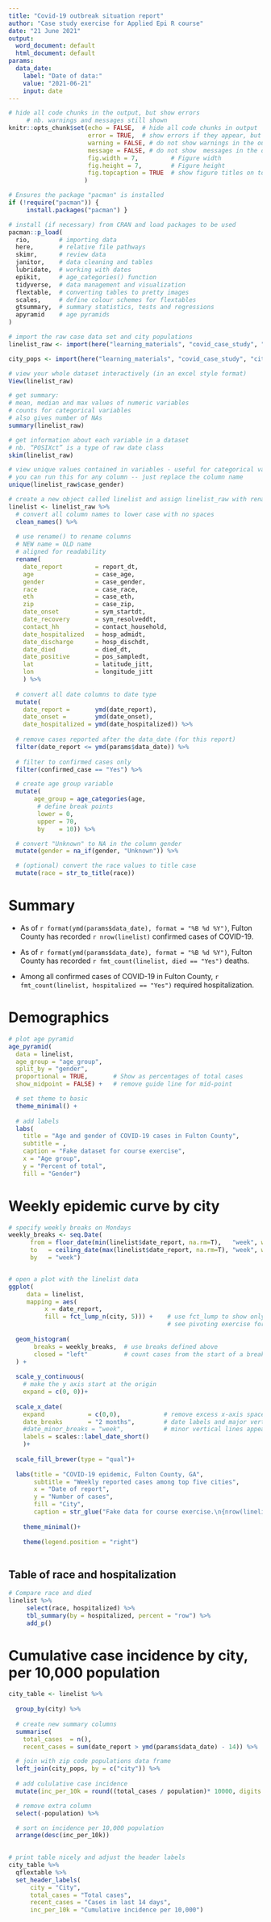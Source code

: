 ```yaml
---
title: "Covid-19 outbreak situation report"
author: "Case study exercise for Applied Epi R course"
date: "21 June 2021"
output:
  word_document: default
  html_document: default
params:
  data_date:
    label: "Date of data:"
    value: "2021-06-21"
    input: date
---
```



<!-- ~~~~~~~~~~~~~~~~~~~~~~~~~~~~~~~~~~~~~~~~~~~~~~~~~~~~~~~~~~~~~~~~~~~~~~~~~~~
This comment will not show up when you knit the document.
A comment with a title with slashes indicates a name of a code chunk.
~~~~~~~~~~~~~~~~~~~~~~~~~~~~~~~~~~~~~~~~~~~~~~~~~~~~~~~~~~~~~~~~~~~~~~~~~~~~ -->

<!-- ~~~~~~~~~~~~~~~~~~~~~~~~~~~~~~~~~~~~~~~~~~~~~~~~~~~~~~~~~~~~~~~~~~~~~~~~~~~
/// setup \\\
--------------------------------------------------------------------------------

Several packages are required for different aspects of analysis with *R*. 
You will need to install these before starting. 

We install and load packages using the {pacman} package. Its p_load() command
will install packages if necessary and load them for use in the current session.

This might prove difficult if you have limited administrative rights for your 
computer. Making sure your IT-department gives you the correct access can save a 
lot of headache. 

See this handbook pages on the basics of installing packages and running R from 
network drives (company computers) for more detail. 

https://epirhandbook.com/r-basics.html#installation
https://epirhandbook.com/r-on-network-drives.html#r-on-network-drives
~~~~~~~~~~~~~~~~~~~~~~~~~~~~~~~~~~~~~~~~~~~~~~~~~~~~~~~~~~~~~~~~~~~~~~~~~~~~ -->


```r

# hide all code chunks in the output, but show errors 
     # nb. warnings and messages still shown
knitr::opts_chunk$set(echo = FALSE,  # hide all code chunks in output
                      error = TRUE,  # show errors if they appear, but don't stop (produce the word doc)
                      warning = FALSE, # do not show warnings in the output word doc 
                      message = FALSE, # do not show  messages in the output word doc
                      fig.width = 7,         # Figure width
                      fig.height = 7,        # Figure height
                      fig.topcaption = TRUE  # show figure titles on top of plot
                     )

# Ensures the package "pacman" is installed
if (!require("pacman")) {
     install.packages("pacman") }

# install (if necessary) from CRAN and load packages to be used
pacman::p_load(
  rio,        # importing data  
  here,       # relative file pathways 
  skimr,      # review data
  janitor,    # data cleaning and tables
  lubridate,  # working with dates
  epikit,     # age_categories() function
  tidyverse,  # data management and visualization
  flextable,  # converting tables to pretty images
  scales,     # define colour schemes for flextables 
  gtsummary,  # summary statistics, tests and regressions 
  apyramid    # age pyramids 
)


```


<!-- ~~~~~~~~~~~~~~~~~~~~~~~~~~~~~~~~~~~~~~~~~~~~~~~~~~~~~~~~~~~~~~~~~~~~~~~~~~~
/// import \\\
--------------------------------------------------------------------------------

We use the {rio} package for importing our example data - it is very versatile 
and can read in most file types. 

We use the {here} package for defining the path to our file. This is important 
for sharing your script with others (by email or on Sharepoint) - if you used an
"absolute" path, they would need to update the script to match their computer. 

This way your whole R-project folder can be zipped up and moved somewhere else. 

For more details see: 
https://epirhandbook.com/import-and-export.html
~~~~~~~~~~~~~~~~~~~~~~~~~~~~~~~~~~~~~~~~~~~~~~~~~~~~~~~~~~~~~~~~~~~~~~~~~~~~ -->

```r
# import the raw case data set and city populations
linelist_raw <- import(here("learning_materials", "covid_case_study", "covid_example_data.xlsx"))

city_pops <- import(here("learning_materials", "covid_case_study", "city_pops.xlsx"))

```


<!-- ~~~~~~~~~~~~~~~~~~~~~~~~~~~~~~~~~~~~~~~~~~~~~~~~~~~~~~~~~~~~~~~~~~~~~~~~~~~
/// browse_data \\\
--------------------------------------------------------------------------------

Note that this chunk is set to 'eval = FALSE' so the results do not show.  

Here we take a look at the raw data to get a feel for what needs cleaning. 

We first use the in-built browser with the {base} function View(). 

Then we can use the {base} function summary(), but probably the most comprehensive 
overview is with the {skimr} function. 
You can also view distinct values for variables using the {base} unique() function. 

For more details see: 
https://epirhandbook.com/cleaning-data-and-core-functions.html#review
https://epirhandbook.com/descriptive-tables.html#browse-data
~~~~~~~~~~~~~~~~~~~~~~~~~~~~~~~~~~~~~~~~~~~~~~~~~~~~~~~~~~~~~~~~~~~~~~~~~~~~ -->

```r

# view your whole dataset interactively (in an excel style format)
View(linelist_raw)

# get summary: 
# mean, median and max values of numeric variables
# counts for categorical variables
# also gives number of NAs
summary(linelist_raw)

# get information about each variable in a dataset 
# nb. “POSIXct” is a type of raw date class 
skim(linelist_raw)

# view unique values contained in variables - useful for categorical variables
# you can run this for any column -- just replace the column name
unique(linelist_raw$case_gender) 

```


<!-- ~~~~~~~~~~~~~~~~~~~~~~~~~~~~~~~~~~~~~~~~~~~~~~~~~~~~~~~~~~~~~~~~~~~~~~~~~~~
/// clean_colnames \\\
--------------------------------------------------------------------------------

Here we are going to clean the column names of our data set - and store as a new
dataset called "linelist". 

It is possible to use the {janitor} package for automated cleaning of variable 
names - but as there are only a few variables that we want to rename, 
here we will demonstrate using {dplyr} select() function for manually renaming.

Select() can be used either to retain specific columns or to rename them by using
the syntax New name = Old name. 

For more details see: 
https://epirhandbook.com/cleaning-data-and-core-functions.html#column-names
~~~~~~~~~~~~~~~~~~~~~~~~~~~~~~~~~~~~~~~~~~~~~~~~~~~~~~~~~~~~~~~~~~~~~~~~~~~~ -->

```r

# create a new object called linelist and assign linelist_raw with renamed columns
linelist <- linelist_raw %>% 
  # convert all column names to lower case with no spaces
  clean_names() %>% 
  
  # use rename() to rename columns 
  # NEW name = OLD name
  # aligned for readability
  rename( 
    date_report         = report_dt,      
    age                 = case_age,                    
    gender              = case_gender,
    race                = case_race,
    eth                 = case_eth,
    zip                 = case_zip,
    date_onset          = sym_startdt,
    date_recovery       = sym_resolveddt, 
    contact_hh          = contact_household,
    date_hospitalized   = hosp_admidt,
    date_discharge      = hosp_dischdt,
    date_died           = died_dt,
    date_positive       = pos_sampledt,
    lat                 = latitude_jitt,
    lon                 = longitude_jitt
    ) %>%  
  
  # convert all date columns to date type 
  mutate(
    date_report =       ymd(date_report),
    date_onset =        ymd(date_onset),
    date_hospitalized = ymd(date_hospitalized)) %>% 
  
  # remove cases reported after the data_date (for this report)
  filter(date_report <= ymd(params$data_date)) %>% 
  
  # filter to confirmed cases only
  filter(confirmed_case == "Yes") %>% 

  # create age group variable
  mutate(
       age_group = age_categories(age,
        # define break points
        lower = 0,
        upper = 70,
        by    = 10)) %>% 

  # convert "Unknown" to NA in the column gender
  mutate(gender = na_if(gender, "Unknown")) %>% 

  # (optional) convert the race values to title case 
  mutate(race = str_to_title(race)) 
```


<!-- ~~~~~~~~~~~~~~~~~~~~~~~~~~~~~~~~~~~~~~~~~~~~~~~~~~~~~~~~~~~~~~~~~~~~~~~~~~~
/// Summary bullets \\\
--------------------------------------------------------------------------------

Embed dynamic r code into the bullet text as below.
Use format() to specify how dates should be displayed
Use fmt_count() from {epikit} to quickly format a count and proportion
~~~~~~~~~~~~~~~~~~~~~~~~~~~~~~~~~~~~~~~~~~~~~~~~~~~~~~~~~~~~~~~~~~~~~~~~~~~~ -->



# Summary 

- As of `r format(ymd(params$data_date), format = "%B %d %Y")`, Fulton County has 
recorded `r nrow(linelist)` confirmed cases of COVID-19.  

- As of `r format(ymd(params$data_date), format = "%B %d %Y")`, Fulton County has 
recorded `r fmt_count(linelist, died == "Yes")` deaths.  

- Among all confirmed cases of COVID-19 in Fulton County, `r fmt_count(linelist, hospitalized == "Yes")`
required hospitalization. 


\pagebreak 




# Demographics

<!-- ~~~~~~~~~~~~~~~~~~~~~~~~~~~~~~~~~~~~~~~~~~~~~~~~~~~~~~~~~~~~~~~~~~~~~~~~~~~
/// age_pyramid \\\
--------------------------------------------------------------------------------

Here we demonstrate how to plot age pyramids using the {apyramid} package and edit
it with {ggplot2]. 

For more details see: 
https://epirhandbook.com/demographic-pyramids-and-likert-scales.html
~~~~~~~~~~~~~~~~~~~~~~~~~~~~~~~~~~~~~~~~~~~~~~~~~~~~~~~~~~~~~~~~~~~~~~~~~~~~ -->

```r
# plot age pyramid 
age_pyramid(
  data = linelist,
  age_group = "age_group",
  split_by = "gender",
  proportional = TRUE,       # Show as percentages of total cases
  show_midpoint = FALSE) +   # remove guide line for mid-point

  # set theme to basic 
  theme_minimal() +
  
  # add labels 
  labs(
    title = "Age and gender of COVID-19 cases in Fulton County",
    subtitle = ,
    caption = "Fake dataset for course exercise",
    x = "Age group",
    y = "Percent of total",
    fill = "Gender")

```



\pagebreak 


<!-- ~~~~~~~~~~~~~~~~~~~~~~~~~~~~~~~~~~~~~~~~~~~~~~~~~~~~~~~~~~~~~~~~~~~~~~~~~~~
/// epicurve \\\
--------------------------------------------------------------------------------

The two main steps here are 
1) Define the weekly breaks for the histogram
2) Plot the histogram using those breaks
3) see details in the code
~~~~~~~~~~~~~~~~~~~~~~~~~~~~~~~~~~~~~~~~~~~~~~~~~~~~~~~~~~~~~~~~~~~~~~~~~~~~ -->

# Weekly epidemic curve by city  

```r
# specify weekly breaks on Mondays
weekly_breaks <- seq.Date(
      from = floor_date(min(linelist$date_report, na.rm=T),   "week", week_start = 1), # Monday before first case
      to   = ceiling_date(max(linelist$date_report, na.rm=T), "week", week_start = 1), # Monday after last case
      by   = "week")                                                                   # bins are 7-days 


# open a plot with the linelist data
ggplot(
     data = linelist,
     mapping = aes(
          x = date_report,
          fill = fct_lump_n(city, 5))) +    # use fct_lump to show only top 5 cities
                                            # see pivoting exercise for more info
  
  geom_histogram(
       breaks = weekly_breaks,  # use breaks defined above
       closed = "left"          # count cases from the start of a breakpoint
  ) +
  
  scale_y_continuous(
    # make the y axis start at the origin
    expand = c(0, 0))+
  
  scale_x_date(
    expand            = c(0,0),            # remove excess x-axis space before and after case bars
    date_breaks       = "2 months",        # date labels and major vertical gridlines appear every 4 Monday weeks
    #date_minor_breaks = "week",           # minor vertical lines appear every Monday week
    labels = scales::label_date_short()
    )+
  
  scale_fill_brewer(type = "qual")+
  
  labs(title = "COVID-19 epidemic, Fulton County, GA",
       subtitle = "Weekly reported cases among top five cities", 
       x = "Date of report",
       y = "Number of cases",
       fill = "City",
       caption = str_glue("Fake data for course exercise.\n{nrow(linelist)} cases shown by city of residence\nCases reported from {min(linelist$date_report)} to {max(linelist$date_report)} by Monday week")) + 
  
    theme_minimal()+
     
    theme(legend.position = "right")
  


```




\pagebreak 

<!-- ~~~~~~~~~~~~~~~~~~~~~~~~~~~~~~~~~~~~~~~~~~~~~~~~~~~~~~~~~~~~~~~~~~~~~~~~~~~
/// race_hospital_table \\\
--------------------------------------------------------------------------------

We use tbl_summary() from {gtsummary} to make a fast table and run Chi-Square
~~~~~~~~~~~~~~~~~~~~~~~~~~~~~~~~~~~~~~~~~~~~~~~~~~~~~~~~~~~~~~~~~~~~~~~~~~~~ -->

## Table of race and hospitalization  

```r
# Compare race and died
linelist %>% 
     select(race, hospitalized) %>% 
     tbl_summary(by = hospitalized, percent = "row") %>% 
     add_p()
```



\pagebreak 

# Cumulative case incidence by city, per 10,000 population  

<!-- ~~~~~~~~~~~~~~~~~~~~~~~~~~~~~~~~~~~~~~~~~~~~~~~~~~~~~~~~~~~~~~~~~~~~~~~~~~~
/// zip_counts \\\
--------------------------------------------------------------------------------

Here we use {dplyr} functions to get case counts based on City. 
Then we merge with the city populations, and use the added population counts
to derive incidence per 10,000 populaton for each city.
Finally, we remove unnecessary columns, and sort the rows by incidence, descending

In the final chunk we print the table with flextable

For more details see: 
https://epirhandbook.com/descriptive-tables.html#dplyr-package
~~~~~~~~~~~~~~~~~~~~~~~~~~~~~~~~~~~~~~~~~~~~~~~~~~~~~~~~~~~~~~~~~~~~~~~~~~~~ -->

```r
city_table <- linelist %>% 
  
  group_by(city) %>% 
  
  # create new summary columns 
  summarise(
    total_cases  = n(),
    recent_cases = sum(date_report > ymd(params$data_date) - 14)) %>% 

  # join with zip code populations data frame
  left_join(city_pops, by = c("city")) %>% 
   
  # add cululative case incidence  
  mutate(inc_per_10k = round((total_cases / population)* 10000, digits = 1)) %>% 

  # remove extra column
  select(-population) %>% 

  # sort on incidence per 10,000 population
  arrange(desc(inc_per_10k)) 
  
```


```r
# print table nicely and adjust the header labels  
city_table %>% 
  qflextable %>%  
  set_header_labels(         
      city = "City", 
      total_cases = "Total cases",                  
      recent_cases = "Cases in last 14 days",
      inc_per_10k = "Cumulative incidence per 10,000") 
```


